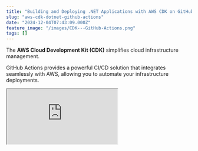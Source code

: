 ```yaml
---
title: "Building and Deploying .NET Applications with AWS CDK on GitHub Actions"
slug: "aws-cdk-dotnet-github-actions"
date: "2024-12-04T07:43:09.000Z"
feature_image: "/images/CDK---GitHub-Actions.png"
tags: []
---
```


The **AWS Cloud Development Kit (CDK)** simplifies cloud infrastructure management.

GitHub Actions provides a powerful CI/CD solution that integrates seamlessly with AWS, allowing you to automate your infrastructure deployments.

<iframe src="https://www.youtube.com/embed/IvxWDFb-fSs?feature=oembed" />

In this post, let's explore how to set up a build-deploy pipeline to automatically create resources and deploy your .NET application to AWS using GitHub Actions.

Thanks to AWS for sponsoring this post in my .[NET on AWS Series](__GHOST_URL__/blog/tag/aws/)

Setting Up GitHub Actions File
------------------------------

If you are to GitHub Actions, use the [Quickstart guide](https://docs.github.com/en/actions/writing-workflows/quickstart) to get up to speed.

The GitHub Actions workflow files should be located in the `.github/workflows` directory at the root of your repository.

So, let's add a [new file](https://github.com/rahulpnath/aws-cdk-github-actions/tree/main/.github/workflows) to get started.

### Authoring GitHub Actions File in VSCode

You can author the actions file in the web browser or from your IDE/Editor.

I prefer to use the VSCode editor for this.

[The GitHub Actions extension](https://marketplace.visualstudio.com/items?itemName=GitHub.vscode-github-actions) lets you manage your workflows, view the workflow run history, and help authoring workflows.

![](/images/image-1.png)

GitHub Actions VS Code extension helps manage workflows, manage secrets, provides IntelliSense etc making it easy to author workflows from the editor.

The extension provides intellisense support based on the action you are editing, which makes it extremely easy to author workflows from the editor.

You can also CTRL + click on the `uses` action to navigate to the GitHub repository and look up the required documentation.

Deploying .NET Application using CDK to AWS
-------------------------------------------

Let's now create the workflow file to deploy our application.

My [sample application](https://github.com/rahulpnath/aws-cdk-github-actions/tree/main/src) has an ASP NET Web API and a worker service, which I want to host on AWS Lambda Function.

You can find more details on the CDK code to create the resources in the article below.

[

AWS CDK For The .NET Developer

AWS CDK simplifies Cloud Infrastructure management. CDK lets you define AWS resources using first-class programming concepts. It translates your code into AWS CloudFormation templates, which can be used to provision AWS resources for your application. Let’s get started using .NET and C#.

![](/images/logo-512x512-13.png)Rahul NathRahul Pulikkot Nath

![](/images/AWS-CDK-2.png)

](__GHOST_URL__/blog/aws-cdk-dotnet/)

This post will focus on the GitHub Actions workflow side to set up the pipeline to run and deploy our .NET application.

This GitHub Actions workflow, named **"Weather Data Service"**, triggers on every push to the `main` branch.

    name: Weather Data Service
    
    on:
      push:
        branches:
          - main
    
    jobs:
      build_and_deploy:
        runs-on: ubuntu-latest
        permissions:
          contents: read

It defines a single job, `build_and_deploy`which runs on an Ubuntu environment with read-only permissions for repository contents.

Let's now add the different steps required to build, package and deploy our .NET application to AWS.

### Setting Up Required Tools For .NET and AWS CDK

Let's first set up the environment running the build action for deploying .NET applications to AWS. It ensures the necessary tools and configurations are in place for building, deploying, and managing infrastructure.

*   Check out the repository
*   Sets up .NET SDK 8 and installs Amazon Lambda .NET tools
*   Sets up Node.js and installs AWS CDK

    - name: Checkout Repo
      uses: actions/checkout@v4
    
    - name: Set up .NET
      uses: actions/setup-dotnet@v4
      with:
        dotnet-version: 8
    
    - name: Install AWS Lambda Tools
      run: dotnet tool install -g Amazon.Lambda.Tools
    
    - name: Setup Node.js
      uses: actions/setup-node@v4
      with:
        node-version: "20"
    
    - name: Install AWS CDK
      run: npm install -g aws-cdk
    

### Packaging .NET Application for Deployment

To deploy our application we first need to package it into deployable artifacts.

Since for this application, I am deploying the `WeatherForecast.Api` and the `WeatherForecast.Service` as Lambda functions, I use the [dotnet lambda tool](https://docs.aws.amazon.com/lambda/latest/dg/csharp-package-cli.html) to package them as zip files.

    - name: Package API
      run: |
        dotnet lambda package --project-location ./src/WeatherForecast.Api \
        --configuration Release \
        --framework net8.0 \
        --output-package artifacts/api.zip
    
    - name: Package API
      run: |
        dotnet lambda package --project-location ./src/WeatherForecast.Service \
        --configuration Release \
        --framework net8.0 \
        --output-package artifacts/service.zip
    

The above steps generate two artifacts in the artifacts directory in the root of the directory - `api.zip` and `service.zip`

### Configure AWS Credentials

The [aws-actions/configure-aws-credentials](https://github.com/aws-actions/configure-aws-credentials) action helps configure your AWS credentials and region environment variables for use in other GitHub Actions.

It requires the Access Key, Secret, and the region to connect to.

⚠️

__Do not commit sensitive information/keys in your source code.__

Since the keys are sensitive it's best to use [GitHub Secrets](https://docs.github.com/en/actions/security-for-github-actions/security-guides/using-secrets-in-github-actions), to manage them.

    - name: Configure AWS Credentials
      uses: aws-actions/configure-aws-credentials@v4
      with:
        aws-access-key-id: ${{secrets.AWS_ACCESS_KEY_ID}}
        aws-secret-access-key: ${{secrets.AWS_SECRET_ACCESS_KEY}}
        aws-region: "ap-southeast-2"
    

You can configure the GitHub Secrets for your repository under Settings → Secrets and variables → Actions and add a new repository secret (as shown below)

![](/images/image.png)

GitHub Secrets to manage sensitive keys like the AWS Secret and access key

### Run AWS CDK Deploy From GitHub Actions

Our repository is a CDK project and contains the `cdk.json` file at the root of the repository. So we can run our cdk commands from there.

Ensure your AWS account is bootstrapped and ready to use with AWS CDK.

[

AWS CDK For The .NET Developer

AWS CDK simplifies Cloud Infrastructure management. CDK lets you define AWS resources using first-class programming concepts. It translates your code into AWS CloudFormation templates, which can be used to provision AWS resources for your application. Let’s get started using .NET and C#.

![](/images/logo-512x512-12.png)Rahul NathRahul Pulikkot Nath

![](/images/AWS-CDK-1.png)

](__GHOST_URL__/blog/aws-cdk-dotnet/)

To deploy the application, all we need to do is run the `cdk deploy` command

    - name: CDK Deploy
      run: cdk deploy --all --require-approval never
    

Ensure that the `requie-approval` is turned off so that it does not prompt for approval from the user to deploy the stack.

Our CDK code looks for the deploy package from the artifacts folder, as shown below.

    // Lambda Function To Process SQS
    var weatherLambdaFunction = new Function(this, "WeatherDataProcessor", new FunctionProps {
      FunctionName = "weather-data-processor",
        Runtime = Runtime.DOTNET_8,
        Handler = "WeatherForecast.Service::WeatherForecast.Service.Function::FunctionHandler",
        Code = Code.FromAsset("./artifacts/service.zip")
        ...
        }
    });

Since our previous steps have generated the artifacts files, the CDK code automatically picks these up and deploys to the respective AWS resources.

If the resource does not exist or has been modified, those changes are also performed.